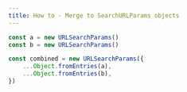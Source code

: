 ```yaml
---
title: How to - Merge to SearchURLParams objects
---
```


```ts
const a = new URLSearchParams()
const b = new URLSearchParams()

const combined = new URLSearchParams({
	...Object.fromEntries(a),
	...Object.fromEntries(b),
})
```
